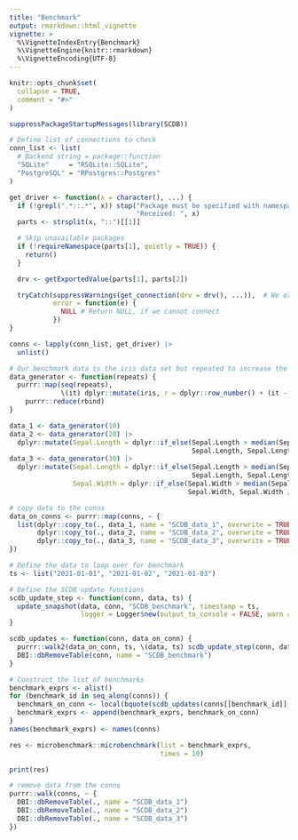 ```yaml
---
title: "Benchmark"
output: rmarkdown::html_vignette
vignette: >
  %\VignetteIndexEntry{Benchmark}
  %\VignetteEngine{knitr::rmarkdown}
  %\VignetteEncoding{UTF-8}
---
```


```r
knitr::opts_chunk$set(
  collapse = TRUE,
  comment = "#>"
)
```

```r
suppressPackageStartupMessages(library(SCDB))
```

```r
# Define list of connections to check
conn_list <- list(
  # Backend string = package::function
  "SQLite"     = "RSQLite::SQLite",
  "PostgreSQL" = "RPostgres::Postgres"
)

get_driver <- function(x = character(), ...) {
  if (!grepl(".*::.*", x)) stop("Package must be specified with namespace (e.g. RSQLite::SQLite)!\n",
                                "Received: ", x)
  parts <- strsplit(x, "::")[[1]]

  # Skip unavailable packages
  if (!requireNamespace(parts[1], quietly = TRUE)) {
    return()
  }

  drv <- getExportedValue(parts[1], parts[2])

  tryCatch(suppressWarnings(get_connection(drv = drv(), ...)),  # We expect a warning if no tables are found
           error = function(e) {
             NULL # Return NULL, if we cannot connect
           })
}

conns <- lapply(conn_list, get_driver) |>
  unlist()

```

```r
# Our benchmark data is the iris data set but repeated to increase the data size
data_generator <- function(repeats) {
  purrr::map(seq(repeats),
             \(it) dplyr::mutate(iris, r = dplyr::row_number() + (it - 1) * nrow(iris))) |>
    purrr::reduce(rbind)
}

data_1 <- data_generator(10)
data_2 <- data_generator(20) |>
  dplyr::mutate(Sepal.Length = dplyr::if_else(Sepal.Length > median(Sepal.Length),
                                              Sepal.Length, Sepal.Length / 2))
data_3 <- data_generator(30) |>
  dplyr::mutate(Sepal.Length = dplyr::if_else(Sepal.Length > median(Sepal.Length),
                                              Sepal.Length, Sepal.Length / 2),
                Sepal.Width = dplyr::if_else(Sepal.Width > median(Sepal.Width),
                                             Sepal.Width, Sepal.Width / 2))

# copy data to the conns
data_on_conns <- purrr::map(conns, ~ {
  list(dplyr::copy_to(., data_1, name = "SCDB_data_1", overwrite = TRUE),
       dplyr::copy_to(., data_2, name = "SCDB_data_2", overwrite = TRUE),
       dplyr::copy_to(., data_3, name = "SCDB_data_3", overwrite = TRUE))
})
```


```r

# Define the data to loop over for benchmark
ts <- list("2021-01-01", "2021-01-02", "2021-01-03")

# Define the SCDB update functions
scdb_update_step <- function(conn, data, ts) {
  update_snapshot(data, conn, "SCDB_benchmark", timestamp = ts,
                  logger = Logger$new(output_to_console = FALSE, warn = FALSE))
}

scdb_updates <- function(conn, data_on_conn) {
  purrr::walk2(data_on_conn, ts, \(data, ts) scdb_update_step(conn, data, ts))
  DBI::dbRemoveTable(conn, name = "SCDB_benchmark")
}

# Construct the list of benchmarks
benchmark_exprs <- alist()
for (benchmark_id in seq_along(conns)) {
  benchmark_on_conn <- local(bquote(scdb_updates(conns[[benchmark_id]], data_on_conns[[benchmark_id]])))
  benchmark_exprs <- append(benchmark_exprs, benchmark_on_conn)
}
names(benchmark_exprs) <- names(conns)

res <- microbenchmark::microbenchmark(list = benchmark_exprs,
                                      times = 10)

print(res)

```

```r
# remove data from the conns
purrr::walk(conns, ~ {
  DBI::dbRemoveTable(., name = "SCDB_data_1")
  DBI::dbRemoveTable(., name = "SCDB_data_2")
  DBI::dbRemoveTable(., name = "SCDB_data_3")
})
```
